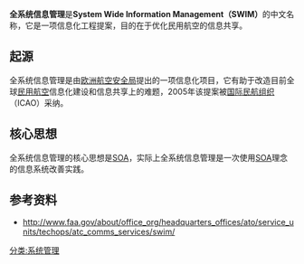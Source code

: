 '''全系统信息管理'''是'''System Wide Information Management（SWIM）'''的中文名称，它是一项信息化工程提案，目的在于优化民用航空的信息共享。
== 起源 ==
全系统信息管理是由[[欧洲航空安全局|欧洲航空安全局]]提出的一项信息化项目，它有助于改造目前全球[[民用航空|民用航空]]信息化建设和信息共享上的难题，2005年该提案被[[国际民航组织|国际民航组织]]（ICAO）采纳。
== 核心思想 ==
全系统信息管理的核心思想是[[SOA|SOA]]，实际上全系统信息管理是一次使用[[SOA|SOA]]理念的信息系统改善实践。

== 参考资料 ==
* http://www.faa.gov/about/office_org/headquarters_offices/ato/service_units/techops/atc_comms_services/swim/{{Wayback|url=http://www.faa.gov/about/office_org/headquarters_offices/ato/service_units/techops/atc_comms_services/swim/ |date=20120102120830 }}

[[分类:系统管理|分类:系统管理]]